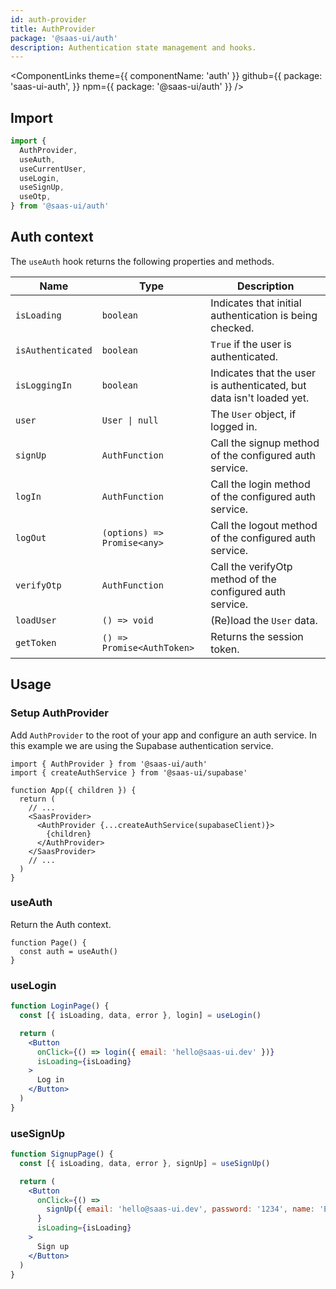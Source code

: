 ```yaml
---
id: auth-provider
title: AuthProvider
package: '@saas-ui/auth'
description: Authentication state management and hooks.
---
```


<ComponentLinks
  theme={{ componentName: 'auth' }}
  github={{
    package: 'saas-ui-auth',
  }}
  npm={{ package: '@saas-ui/auth' }}
/>

## Import

```js
import {
  AuthProvider,
  useAuth,
  useCurrentUser,
  useLogin,
  useSignUp,
  useOtp,
} from '@saas-ui/auth'
```

## Auth context

The `useAuth` hook returns the following properties and methods.

| Name              | Type                        | Description                                                          |
| ----------------- | --------------------------- | -------------------------------------------------------------------- |
| `isLoading`       | `boolean`                   | Indicates that initial authentication is being checked.              |
| `isAuthenticated` | `boolean`                   | `True` if the user is authenticated.                                 |
| `isLoggingIn`     | `boolean`                   | Indicates that the user is authenticated, but data isn't loaded yet. |
| `user`            | `User \| null`              | The `User` object, if logged in.                                     |
| `signUp`          | `AuthFunction`              | Call the signup method of the configured auth service.               |
| `logIn`           | `AuthFunction`              | Call the login method of the configured auth service.                |
| `logOut`          | `(options) => Promise<any>` | Call the logout method of the configured auth service.               |
| `verifyOtp`       | `AuthFunction`              | Call the verifyOtp method of the configured auth service.            |
| `loadUser`        | `() => void`                | (Re)load the `User` data.                                            |
| `getToken`        | `() => Promise<AuthToken>`  | Returns the session token.                                           |

## Usage

### Setup AuthProvider

Add `AuthProvider` to the root of your app and configure an auth service.
In this example we are using the Supabase authentication service.

```tsx
import { AuthProvider } from '@saas-ui/auth'
import { createAuthService } from '@saas-ui/supabase'

function App({ children }) {
  return (
    // ...
    <SaasProvider>
      <AuthProvider {...createAuthService(supabaseClient)}>
        {children}
      </AuthProvider>
    </SaasProvider>
    // ...
  )
}
```

### useAuth

Return the Auth context.

```tsx
function Page() {
  const auth = useAuth()
}
```

### useLogin

```jsx
function LoginPage() {
  const [{ isLoading, data, error }, login] = useLogin()

  return (
    <Button
      onClick={() => login({ email: 'hello@saas-ui.dev' })}
      isLoading={isLoading}
    >
      Log in
    </Button>
  )
}
```

### useSignUp

```jsx
function SignupPage() {
  const [{ isLoading, data, error }, signUp] = useSignUp()

  return (
    <Button
      onClick={() =>
        signUp({ email: 'hello@saas-ui.dev', password: '1234', name: 'Eelco' })
      }
      isLoading={isLoading}
    >
      Sign up
    </Button>
  )
}
```
